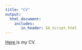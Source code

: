 ```yaml
---
title: "CV"
output: 
  html_document:
    includes:
       in_header: GA_Script.html
---
```


<a href="McManus_Lisa_CV.pdf"> Here </a> is my CV.